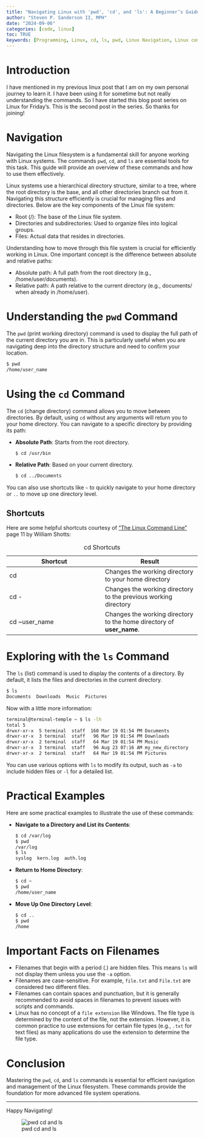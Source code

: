 ```yaml
---
title: "Navigating Linux with 'pwd', 'cd', and 'ls': A Beginner’s Guide"
author: "Steven P. Sanderson II, MPH"
date: "2024-09-06"
categories: [code, linux]
toc: TRUE
keywords: [Programming, Linux, cd, ls, pwd, Linux Navigation, Linux commands, pwd command, cd command, ls command, Linux filesystem, Linux directory structure, Basic Linux commands, Linux terminal, Command line interface, CLI]
---
```


# Introduction

I have mentioned in my previous linux post that I am on my own personal journey to learn it. I have been using it for sometime but not really understanding the commands. So I have started this blog post series on Linux for Friday's. This is the second post in the series. So thanks for joining!

# Navigation

Navigating the Linux filesystem is a fundamental skill for anyone working with Linux systems. The commands `pwd`, `cd`, and `ls` are essential tools for this task. This guide will provide an overview of these commands and how to use them effectively.

Linux systems use a hierarchical directory structure, similar to a tree, where the root directory is the base, and all other directories branch out from it. Navigating this structure efficiently is crucial for managing files and directories. Below are the key components of the Linux file system:

-   Root (/): The base of the Linux file system.
-   Directories and subdirectories: Used to organize files into logical groups.
-   Files: Actual data that resides in directories.

Understanding how to move through this file system is crucial for efficiently working in Linux. One important concept is the difference between absolute and relative paths:

-   Absolute path: A full path from the root directory (e.g., /home/user/documents).
-   Relative path: A path relative to the current directory (e.g., documents/ when already in /home/user).

# Understanding the `pwd` Command

The `pwd` (print working directory) command is used to display the full path of the current directory you are in. This is particularly useful when you are navigating deep into the directory structure and need to confirm your location.

```bash
$ pwd
/home/user_name
```

# Using the `cd` Command

The `cd` (change directory) command allows you to move between directories. By default, using `cd` without any arguments will return you to your home directory. You can navigate to a specific directory by providing its path:

-   **Absolute Path**: Starts from the root directory.

    ```bash
    $ cd /usr/bin
    ```

-   **Relative Path**: Based on your current directory.

    ```bash
    $ cd ../Documents
    ```

You can also use shortcuts like `~` to quickly navigate to your home directory or `..` to move up one directory level.

## Shortcuts

Here are some helpful shortcuts courtesy of ["The Linux Command Line"](https://www.amazon.com/dp/1593279523?ref=ppx_yo2ov_dt_b_fed_asin_title&ccs_id=ba5a2570-f67f-4d7d-814f-1d1420aeb9df) page 11 by William Shotts:

| Shortcut       | Result                                                                |
|------------------------------------|------------------------------------|
| cd             | Changes the working directory to your home directory                  |
| cd -           | Changes the working directory to the previous working directory       |
| cd \~user_name | Changes the working directory to the home directory of **user_name**. |

: cd Shortcuts

# Exploring with the `ls` Command

The `ls` (list) command is used to display the contents of a directory. By default, it lists the files and directories in the current directory.

```bash
$ ls
Documents  Downloads  Music  Pictures
```

Now with a little more information:

```bash
terminal@terminal-temple ~ $ ls -lh
total 5
drwxr-xr-x  5 terminal  staff  160 Mar 19 01:54 PM Documents
drwxr-xr-x  3 terminal  staff   96 Mar 19 01:54 PM Downloads
drwxr-xr-x  2 terminal  staff   64 Mar 19 01:54 PM Music
drwxr-xr-x  3 terminal  staff   96 Aug 23 07:16 AM my_new_directory
drwxr-xr-x  2 terminal  staff   64 Mar 19 01:54 PM Pictures
```

You can use various options with `ls` to modify its output, such as `-a` to include hidden files or `-l` for a detailed list.

# Practical Examples

Here are some practical examples to illustrate the use of these commands:

-   **Navigate to a Directory and List its Contents**:

    ``` bash
    $ cd /var/log
    $ pwd
    /var/log
    $ ls
    syslog  kern.log  auth.log
    ```

-   **Return to Home Directory**:

    ``` bash
    $ cd ~
    $ pwd
    /home/user_name
    ```

-   **Move Up One Directory Level**:

    ``` bash
    $ cd ..
    $ pwd
    /home
    ```

# Important Facts on Filenames

- Filenames that begin with a period (.) are hidden files. This means `ls` will not display them unless you use the `-a` option.
- Filenames are case-sensitive. For example, `file.txt` and `File.txt` are considered two different files.
- Filenames can contain spaces and punctuation, but it is generally recommended to avoid spaces in filenames to prevent issues with scripts and commands.
- Linux has no concept of a `file extension` like Windows. The file type is determined by the content of the file, not the extension. However, it is common practice to use extensions for certain file types (e.g., `.txt` for text files) as many applications do use the extension to determine the file type.

# Conclusion

Mastering the `pwd`, `cd`, and `ls` commands is essential for efficient navigation and management of the Linux filesystem. These commands provide the foundation for more advanced file system operations.

------------------------------------------------------------------------

Happy Navigating!

![pwd cd and ls](todays_post.png)

```{=html}
<script src="https://giscus.app/client.js"
        data-repo="spsanderson/steveondata"
        data-repo-id="R_kgDOIIxnLw"
        data-category="Comments"
        data-category-id="DIC_kwDOIIxnL84ChTk8"
        data-mapping="url"
        data-strict="0"
        data-reactions-enabled="1"
        data-emit-metadata="0"
        data-input-position="top"
        data-theme="dark"
        data-lang="en"
        data-loading="lazy"
        crossorigin="anonymous"
        async>
</script>
```
